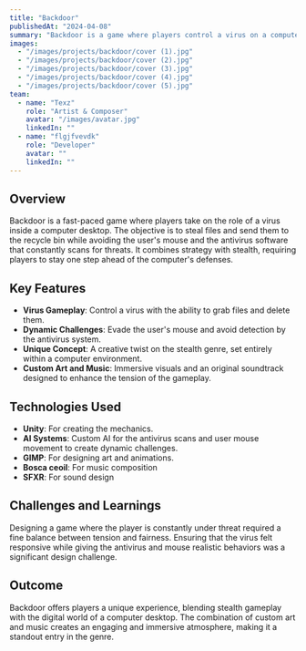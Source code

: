 ```yaml
---
title: "Backdoor"
publishedAt: "2024-04-08"
summary: "Backdoor is a game where players control a virus on a computer desktop, avoiding the user's mouse and antivirus scans while deleting files."
images:
  - "/images/projects/backdoor/cover (1).jpg"
  - "/images/projects/backdoor/cover (2).jpg"
  - "/images/projects/backdoor/cover (3).jpg"
  - "/images/projects/backdoor/cover (4).jpg"
  - "/images/projects/backdoor/cover (5).jpg"
team:
  - name: "Texz"
    role: "Artist & Composer"
    avatar: "/images/avatar.jpg"
    linkedIn: ""
  - name: "flgjfvevdk"
    role: "Developer"
    avatar: ""
    linkedIn: ""
---
```


## Overview

Backdoor is a fast-paced game where players take on the role of a virus inside a computer desktop. The objective is to steal files and send them to the recycle bin while avoiding the user's mouse and the antivirus software that constantly scans for threats. It combines strategy with stealth, requiring players to stay one step ahead of the computer's defenses.

## Key Features

- **Virus Gameplay**: Control a virus with the ability to grab files and delete them.
- **Dynamic Challenges**: Evade the user's mouse and avoid detection by the antivirus system.
- **Unique Concept**: A creative twist on the stealth genre, set entirely within a computer environment.
- **Custom Art and Music**: Immersive visuals and an original soundtrack designed to enhance the tension of the gameplay.

## Technologies Used

- **Unity**: For creating the mechanics.
- **AI Systems**: Custom AI for the antivirus scans and user mouse movement to create dynamic challenges.
- **GIMP**: For designing art and animations.
- **Bosca ceoil**: For music composition
- **SFXR**: For sound design

## Challenges and Learnings

Designing a game where the player is constantly under threat required a fine balance between tension and fairness. Ensuring that the virus felt responsive while giving the antivirus and mouse realistic behaviors was a significant design challenge.

## Outcome

Backdoor offers players a unique experience, blending stealth gameplay with the digital world of a computer desktop. The combination of custom art and music creates an engaging and immersive atmosphere, making it a standout entry in the genre.
